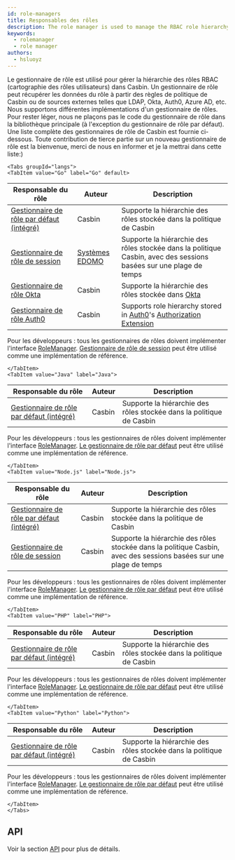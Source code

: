 ```yaml
---
id: role-managers
title: Responsables des rôles
description: The role manager is used to manage the RBAC role hierarchy in Casbin
keywords:
  - rolemanager
  - role manager
authors:
  - hsluoyz
---
```




Le gestionnaire de rôle est utilisé pour gérer la hiérarchie des rôles RBAC (cartographie des rôles utilisateurs) dans Casbin. Un gestionnaire de rôle peut récupérer les données du rôle à partir des règles de politique de Casbin ou de sources externes telles que LDAP, Okta, Auth0, Azure AD, etc. Nous supportons différentes implémentations d'un gestionnaire de rôles. Pour rester léger, nous ne plaçons pas le code du gestionnaire de rôle dans la bibliothèque principale (à l'exception du gestionnaire de rôle par défaut). Une liste complète des gestionnaires de rôle de Casbin est fournie ci-dessous. Toute contribution de tierce partie sur un nouveau gestionnaire de rôle est la bienvenue, merci de nous en informer et je la mettrai dans cette liste:)

```mdx-code-block
<Tabs groupId="langs">
<TabItem value="Go" label="Go" default>
```

| Responsable du rôle                                                                                                                 | Auteur                                            | Description                                                                                                                                             |
| ----------------------------------------------------------------------------------------------------------------------------------- | ------------------------------------------------- | ------------------------------------------------------------------------------------------------------------------------------------------------------- |
| [Gestionnaire de rôle par défaut (intégré)](https://github.com/casbin/casbin/blob/master/rbac/default-role-manager/role_manager.go) | Casbin                                            | Supporte la hiérarchie des rôles stockée dans la politique de Casbin                                                                                    |
| [Gestionnaire de rôle de session](https://github.com/casbin/session-role-manager)                                                   | [Systèmes EDOMO](https://github.com/edomosystems) | Supporte la hiérarchie des rôles stockée dans la politique Casbin, avec des sessions basées sur une plage de temps                                      |
| [Gestionnaire de rôle Okta](https://github.com/casbin/okta-role-manager)                                                            | Casbin                                            | Supporte la hiérarchie des rôles stockée dans [Okta](https://www.okta.com/)                                                                             |
| [Gestionnaire de rôle Auth0](https://github.com/casbin/auth0-role-manager)                                                          | Casbin                                            | Supports role hierarchy stored in [Auth0](https://auth0.com/)'s [Authorization Extension](https://auth0.com/docs/extensions/authorization-extension/v2) |

Pour les développeurs : tous les gestionnaires de rôles doivent implémenter l'interface [RoleManager](https://github.com/casbin/casbin/blob/master/rbac/role_manager.go). [Gestionnaire de rôle de session](https://github.com/casbin/session-role-manager) peut être utilisé comme une implémentation de référence.

```mdx-code-block
</TabItem>
<TabItem value="Java" label="Java">
```

| Responsable du rôle                                                                                                                                      | Auteur | Description                                                          |
| -------------------------------------------------------------------------------------------------------------------------------------------------------- | ------ | -------------------------------------------------------------------- |
| [Gestionnaire de rôle par défaut (intégré)](https://github.com/casbin/jcasbin/blob/master/src/main/java/org/casbin/jcasbin/rbac/DefaultRoleManager.java) | Casbin | Supporte la hiérarchie des rôles stockée dans la politique de Casbin |

Pour les développeurs : tous les gestionnaires de rôles doivent implémenter l'interface [RoleManager](https://github.com/casbin/jcasbin/blob/master/src/main/java/org/casbin/jcasbin/rbac/RoleManager.java). [Le gestionnaire de rôle par défaut](https://github.com/casbin/jcasbin/blob/master/src/main/java/org/casbin/jcasbin/rbac/DefaultRoleManager.java) peut être utilisé comme une implémentation de référence.

```mdx-code-block
</TabItem>
<TabItem value="Node.js" label="Node.js">
```

| Responsable du rôle                                                                                                           | Auteur | Description                                                                                                        |
| ----------------------------------------------------------------------------------------------------------------------------- | ------ | ------------------------------------------------------------------------------------------------------------------ |
| [Gestionnaire de rôle par défaut (intégré)](https://github.com/casbin/node-casbin/blob/master/src/rbac/defaultRoleManager.ts) | Casbin | Supporte la hiérarchie des rôles stockée dans la politique de Casbin                                               |
| [Gestionnaire de rôle de session](https://github.com/node-casbin/session-role-manager)                                        | Casbin | Supporte la hiérarchie des rôles stockée dans la politique Casbin, avec des sessions basées sur une plage de temps |

Pour les développeurs : tous les gestionnaires de rôles doivent implémenter l'interface [RoleManager](https://github.com/casbin/node-casbin/blob/master/src/rbac/roleManager.ts). [Le gestionnaire de rôle par défaut](https://github.com/casbin/node-casbin/blob/master/src/rbac/defaultRoleManager.ts) peut être utilisé comme une implémentation de référence.

```mdx-code-block
</TabItem>
<TabItem value="PHP" label="PHP">
```

| Responsable du rôle                                                                                                                           | Auteur | Description                                                          |
| --------------------------------------------------------------------------------------------------------------------------------------------- | ------ | -------------------------------------------------------------------- |
| [Gestionnaire de rôle par défaut (intégré)](https://github.com/php-casbin/php-casbin/blob/master/src/Rbac/DefaultRoleManager/RoleManager.php) | Casbin | Supporte la hiérarchie des rôles stockée dans la politique de Casbin |

Pour les développeurs : tous les gestionnaires de rôles doivent implémenter l'interface [RoleManager](https://github.com/php-casbin/php-casbin/blob/master/src/Rbac/RoleManager.php). [Le gestionnaire de rôle par défaut](https://github.com/php-casbin/php-casbin/blob/master/src/Rbac/DefaultRoleManager/RoleManager.php) peut être utilisé comme une implémentation de référence.

```mdx-code-block
</TabItem>
<TabItem value="Python" label="Python">
```

| Responsable du rôle                                                                                                                          | Auteur | Description                                                          |
| -------------------------------------------------------------------------------------------------------------------------------------------- | ------ | -------------------------------------------------------------------- |
| [Gestionnaire de rôle par défaut (intégré)](https://github.com/casbin/pycasbin/blob/master/casbin/rbac/default_role_manager/role_manager.py) | Casbin | Supporte la hiérarchie des rôles stockée dans la politique de Casbin |

Pour les développeurs : tous les gestionnaires de rôles doivent implémenter l'interface [RoleManager](https://github.com/casbin/pycasbin/blob/master/casbin/rbac/role_manager.py). [Le gestionnaire de rôle par défaut](https://github.com/casbin/pycasbin/blob/master/casbin/rbac/default_role_manager/role_manager.py) peut être utilisé comme une implémentation de référence.

```mdx-code-block
</TabItem>
</Tabs>
```

## API

Voir la section [API](/docs/rolemanager-api) pour plus de détails.
